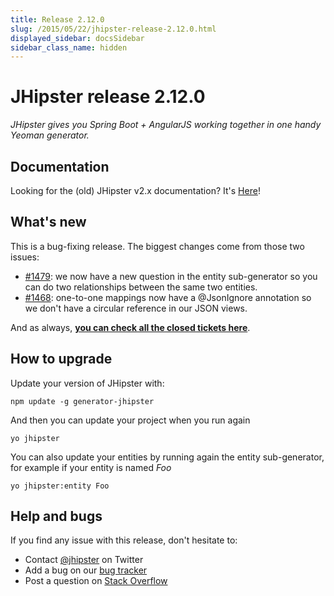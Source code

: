 ```yaml
---
title: Release 2.12.0
slug: /2015/05/22/jhipster-release-2.12.0.html
displayed_sidebar: docsSidebar
sidebar_class_name: hidden
---
```


JHipster release 2.12.0
==================

*JHipster gives you Spring Boot + AngularJS working together in one handy Yeoman generator.*

Documentation
----------

Looking for the (old) JHipster v2.x documentation? It's [Here](/documentation-archive)!

What's new
----------

This is a bug-fixing release. The biggest changes come from those two issues:

- [#1479](https://github.com/jhipster/generator-jhipster/issues/1479): we now have a new question in the entity sub-generator so you can do two relationships between the same two entities.
- [#1468](https://github.com/jhipster/generator-jhipster/issues/1468): one-to-one mappings now have a @JsonIgnore annotation so we don't have a circular reference in our JSON views.

And as always, __[you can check all the closed tickets here](https://github.com/jhipster/generator-jhipster/issues?q=milestone%3A2.12.0+is%3Aclosed)__.

How to upgrade
------------

Update your version of JHipster with:

```
npm update -g generator-jhipster
```

And then you can update your project when you run again

```
yo jhipster
```

You can also update your entities by running again the entity sub-generator, for example if your entity is named _Foo_

```
yo jhipster:entity Foo
```

Help and bugs
--------------

If you find any issue with this release, don't hesitate to:

- Contact [@jhipster](https://twitter.com/jhipster) on Twitter
- Add a bug on our [bug tracker](https://github.com/jhipster/generator-jhipster/issues?state=open)
- Post a question on [Stack Overflow](http://stackoverflow.com/tags/jhipster/info)
